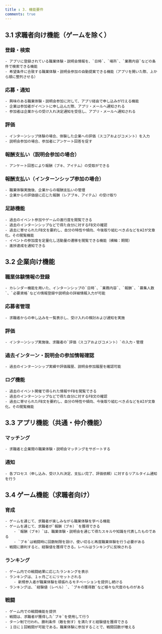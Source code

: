 ```yaml
---
title : 3. 機能要件
comments: true
---
```


## 3.1 求職者向け機能（ゲームを除く）

### 登録・検索
    - アプリに登録されている職業体験・説明会情報を、`日時`、`場所`、`業務内容`などの条件で検索できる機能
    - 希望条件に合致する職業体験・説明会参加の自動提案できる機能（アプリを開いた際、上から順に整列させる）
### 応募・通知
    - 興味のある職業体験・説明会参加に対して、アプリ経由で申し込みが行える機能
    - 企業は参加者がイベントに申し込んだ際、アプリ・メールへ通知される
    - 参加者は企業からの受け入れ決定通知を受信し、アプリ・メールへ通知される
### 評価
    - インターンシップ体験の場合、体験した企業への評価（スコアおよびコメント）を入力
    - 説明会参加の場合、参加者にアンケート回答を促す
### 報酬支払い（説明会参加の場合）
    - アンケート回答により報酬（ブキ、アイテム）の受取ができる
### 報酬支払い（インターンシップ参加の場合）
    - 職業体験実施後、企業からの報酬支払いの管理
    - 企業からの評価値に応じた報酬（レアブキ、アイテム）の受け取り
### 足跡機能
    - 過去のイベント参加やゲームの進行度を閲覧できる
    - 過去のインターンシップなどで得た自分に対するFB文の確認
    - 過去に寄せられたFB文を要約し、自分の特性や傾向、今後取り組むべき点などをAIが文章化。その閲覧機能
    - イベントの参加度を定量化し活動量の遷移を閲覧できる機能（横軸：期間）
    - 進捗達成を通知できる

## 3.2 企業向け機能

### 職業体験情報の登録
    - カレンダー機能を用いた、インターンシップの`日時`、`業務内容`、`報酬`、`募集人数`、`必要資格`などの情報登録や説明会の詳細情報入力が可能
### 応募者管理
    - 求職者からの申し込みを一覧表示し、受け入れの検討および通知を実施
### 評価
    - インターンシップ実施後、求職者の`評価（スコアおよびコメント）`の入力・管理
### 過去インターン・説明会の参加情報確認
    - 過去のインターンシップ実績や評価履歴、説明会参加履歴を確認可能
### ログ機能
    - 過去のイベント開催で得られた情報やFBを閲覧できる
    - 過去のインターンシップなどで得た自分に対するFB文の確認
    - 過去に寄せられたFB文を要約し、自分の特性や傾向、今後取り組むべき点などをAIが文章化。その閲覧機能

## 3.3 アプリ機能（共通・仲介機能）

### マッチング
    - 求職者と企業間の職業体験・説明会マッチングをサポートする
### 通知
    - 各プロセス（申し込み、受け入れ決定、支払い完了、評価依頼）に対するリアルタイム通知を行う

## 3.4 ゲーム機能（求職者向け）
### 育成
    - ゲームを通じて、求職者が楽しみながら職業体験を学べる機能
    - ゲームを通じて、求職者が`報酬（ブキ）`を獲得できる
        - `報酬（ブキ）`は、職業体験・説明会を通じて得たスキルや知識を代表したものである
        - `ブキ`は戦闘時に回数制限を設け、使い切ると再度職業体験を行う必要がある
    - 戦闘に勝利すると、経験値を獲得できる。レベルはランキングに反映される

### ランキング
    - ゲーム内での戦闘結果に応じたランキングを表示
    - ランキングは、１ヶ月ごとにリセットされる
        - 新規参入者が職業体験を頑張れるモチベーションを提供し続ける
    - ランキングは、`経験値（レベル）`、`ブキの獲得数`など様々な尺度のものがある

### 戦闘
    - ゲーム内での戦闘機能を提供
    - 戦闘は、求職者が獲得した`ブキ`を使用して行う
    - ターン制で行われ、勝利条件（敵を倒す）を満たすと経験値を獲得できる
    - １日に１回戦闘が可能である。職業体験に参加することで、戦闘回数が増える
